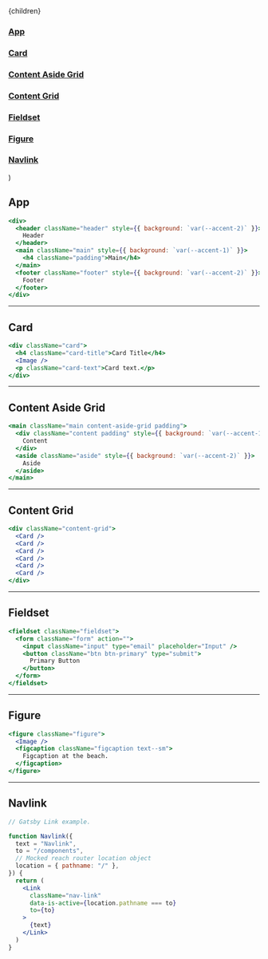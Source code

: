 
  <Layout location={location}>
    <SEO title="Components" />
    <div className="content-aside-grid">
      <div className="content page padding">{children}</div>
      <aside className="aside">
        <nav>
          <a className="nav-link" href="#app">
            <h3>App</h3>
          </a>
          <a className="nav-link" href="#card">
            <h3>Card</h3>
          </a>
          <a className="nav-link" href="#contentasidegrid">
            <h3>Content Aside Grid</h3>
          </a>
          <a className="nav-link" href="#contentgrid">
            <h3>Content Grid</h3>
          </a>
          <a className="nav-link" href="#fieldset">
            <h3>Fieldset</h3>
          </a>
          <a className="nav-link" href="#figure">
            <h3>Figure</h3>
          </a>
          <a className="nav-link" href="#navlink">
            <h3>Navlink</h3>
          </a>
        </nav>
      </aside>
    </div>
  </Layout>
)

## App <a id="app"></a>

```jsx
<div>
  <header className="header" style={{ background: `var(--accent-2)` }}>
    Header
  </header>
  <main className="main" style={{ background: `var(--accent-1)` }}>
    <h4 className="padding">Main</h4>
  </main>
  <footer className="footer" style={{ background: `var(--accent-2)` }}>
    Footer
  </footer>
</div>
```

---

## Card <a id="card"></a>

```jsx
<div className="card">
  <h4 className="card-title">Card Title</h4>
  <Image />
  <p className="card-text">Card text.</p>
</div>
```

---

## Content Aside Grid <a id="contentasidegrid"></a>

```jsx
<main className="main content-aside-grid padding">
  <div className="content padding" style={{ background: `var(--accent-1)` }}>
    Content
  </div>
  <aside className="aside" style={{ background: `var(--accent-2)` }}>
    Aside
  </aside>
</main>
```

---

## Content Grid <a id="contentgrid"></a>

```jsx
<div className="content-grid">
  <Card />
  <Card />
  <Card />
  <Card />
  <Card />
  <Card />
</div>
```

---

## Fieldset <a id="fieldset"></a>

```jsx
<fieldset className="fieldset">
  <form className="form" action="">
    <input className="input" type="email" placeholder="Input" />
    <button className="btn btn-primary" type="submit">
      Primary Button
    </button>
  </form>
</fieldset>
```

---

## Figure <a id="figure"></a>

```jsx
<figure className="figure">
  <Image />
  <figcaption className="figcaption text--sm">
    Figcaption at the beach.
  </figcaption>
</figure>
```

---

## Navlink <a id="navlink"></a>

```jsx
// Gatsby Link example.

function Navlink({
  text = "Navlink",
  to = "/components",
  // Mocked reach router location object
  location = { pathname: "/" },
}) {
  return (
    <Link
      className="nav-link"
      data-is-active={location.pathname === to}
      to={to}
    >
      {text}
    </Link>
  )
}
```
